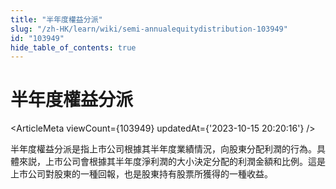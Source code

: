 ```yaml
---
title: "半年度權益分派"
slug: "/zh-HK/learn/wiki/semi-annualequitydistribution-103949"
id: "103949"
hide_table_of_contents: true
---
```



<Breadcrumbs current="半年度權益分派" />

# 半年度權益分派

<ArticleMeta viewCount={103949} updatedAt={'2023-10-15 20:20:16'} />
<div className='border-solid border-b border-t-0 my-4 border-[var(--ifm-color-gray-300)]' />

半年度權益分派是指上市公司根據其半年度業績情況，向股東分配利潤的行為。具體來説，上市公司會根據其半年度淨利潤的大小決定分配的利潤金額和比例。這是上市公司對股東的一種回報，也是股東持有股票所獲得的一種收益。
